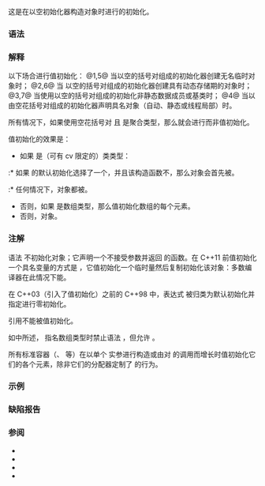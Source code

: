 {{title|值初始化}}
{{cpp/language/initialization/navbar}}
这是在以空初始化器构造对象时进行的初始化。

===语法===
{{sdsc begin}}
{{sdsc|num=1|{{spar|T}} {{ttb|()}}}}
{{sdsc|num=2|{{ttb|new}} {{spar|T}} {{ttb|()}}}}
{{sdsc|num=3|{{spar|类}}{{ttb|::}}{{spar|类}}{{ttb|(}}{{spar|...}}{{ttb|)}} {{ttb|:}} {{spar|成员}}{{ttb|()}} {{ttb|{}} {{spar|...}} {{ttb|}&lt;!-- --&gt;}}}}
{{sdsc|num=4|{{spar|T}} {{spar|对象}} {{ttb|{};}}|notes={{mark since c++11}}}}
{{sdsc|num=5|{{spar|T}} {{ttb|{}&lt;!-- --&gt;}}|notes={{mark since c++11}}}}
{{sdsc|num=6|{{ttb|new}} {{spar|T}} {{ttb|{}&lt;!-- --&gt;}}|notes={{mark since c++11}}}}
{{sdsc|num=7|{{spar|类}}{{ttb|::}}{{spar|类}}{{ttb|(}}{{spar|...}}{{ttb|)}} {{ttb|:}} {{spar|成员}}{{ttb|{}&lt;!-- --&gt;}} {{ttb|{}} {{spar|...}} {{ttb|}&lt;!-- --&gt;}}|notes={{mark since c++11}}}}
{{sdsc end}}

===解释===
以下场合进行值初始化：
@1,5@ 当以空的括号{{rev inl|since=c++11|或花括号}}对组成的初始化器创建无名临时对象时；
@2,6@ 当 {{rlp|new|new 表达式}}以空的括号{{rev inl|since=c++11|或花括号}}对组成的初始化器创建具有动态存储期的对象时；
@3,7@ 当使用以空的括号{{rev inl|since=c++11|或花括号}}对组成的{{rlp|constructor|成员初始化器}}初始化非静态数据成员或基类时；
@4@ 当以由空花括号对组成的初始化器声明具名对象（自动、静态或线程局部）时。

所有情况下，如果使用空花括号对 {{tt|{}&lt;!-- --&gt;}} 且 {{tt|T}} 是聚合类型，那么就会进行{{rlp|aggregate initialization|聚合初始化}}而非值初始化。

{{rrev|since=c++11|
如果 {{tt|T}} 是没有默认构造函数但带有接受 {{lc|std::initializer_list}} 的构造函数的类类型，那么就会进行{{rlp|list initialization|列表初始化}}。
}}

值初始化的效果是：
* 如果 {{tt|T}} 是（可有 cv 限定的）类类型：
:* 如果 {{tt|T}} 的默认初始化选择了一个{{rlp|constructor|构造函数}}，并且该构造函数不{{rev inl|until=c++11|由用户声明}}{{rev inl|since=c++11|{{rlp|function#由用户提供的函数|由用户提供}}}}，那么对象会首先被{{rlp|zero initialization|零初始化}}。
:* 任何情况下，对象都被{{rlp|default initialization|默认初始化}}。
* 否则，如果 {{tt|T}} 是数组类型，那么值初始化数组的每个元素。
* 否则，{{rlp|zero initialization|零初始化}}对象。

===注解===
语法 {{c|T object();}} 不初始化对象；它声明一个不接受参数并返回 {{tt|T}} 的函数。在 C++11 前值初始化一个具名变量的方式是 {{c|1=T object = T();}}，它值初始化一个临时量然后复制初始化该对象：多数编译器在此情况下能{{rlp|copy elision|优化掉复制}}。

在 C++03（引入了值初始化）之前的 C++98 中，表达式 {{c|new T()}} 被归类为默认初始化并指定进行零初始化。

引用不能被值初始化。

如{{rlp|explicit cast|函数风格转换}}中所述，{{tt|T}} 指名数组类型时禁止语法 {{c|T()}} {{v|1}}，但允许 {{c|T{}&lt;!-- --&gt;}} {{v|5}}。

所有标准容器（{{lc|std::vector}}、{{lc|std::list}} 等）在以单个 {{tt|size_type}} 实参进行构造或由对 {{c|resize()}} 的调用而增长时值初始化它们的各个元素，除非它们的分配器定制了 {{c|construct}} 的行为。

===示例===
{{example
|code=
#include &lt;cassert&gt;
#include &lt;iostream&gt;
#include &lt;string&gt;
#include &lt;vector&gt;

struct T1
{
    int mem1;
    std::string mem2;
    virtual void foo() {} // 确保 T1 不是聚合体
}; // 隐式默认构造函数

struct T2
{
    int mem1;
    std::string mem2;
    T2(const T2&amp;) {} // 用户提供的复制构造函数
};                   // 无默认构造函数

struct T3
{
    int mem1;
    std::string mem2;
    T3() {} // 用户提供的默认构造函数
};

std::string s{}; // 类 =&gt; 默认初始化，值为 ""

int main()
{
    int n{};                // 标量 =&gt; 零初始化，值为 0
    assert(n == 0);
    double f = double();    // 标量 =&gt; 零初始化，值为 0.0
    assert(f == 0.0);
    int* a = new int[10](); // 数组 =&gt; 每个元素的值初始化
    assert(a[9] == 0);      //          每个元素的值为 0
    T1 t1{};                // 有隐式默认构造函数的类 =&gt;
    assert(t1.mem1 == 0);   //     t1.mem1 被零初始化，值为 0
    assert(t1.mem2 == "");  //     t1.mem2 被默认初始化，值为 ""
//  T2 t2{};                // 错误：类无默认构造函数
    T3 t3{};                // 有用户提供默认构造函数的类 =&gt;
    std::cout &lt;&lt; t3.mem1;   //     t3.mem1 被默认初始化为不确定值
    assert(t3.mem2 == "");  //     t3.mem2 被默认初始化，值为 ""
    std::vector&lt;int&gt; v(3);  // 值初始化每个元素
    assert(v[2] == 0);      // 每个元素的值为 0
    std::cout &lt;&lt; '\n';
    delete[] a;
}
|p=true
|output=
42
}}

===缺陷报告===
{{dr list begin}}
{{dr list item|wg=cwg|dr=178|std=C++98|before=不存在值初始化；空初始化器会调用默认初始化（即使 {{c|new T()}} 也会进行零初始化）|after=空初始化器会调用值初始化}}
{{dr list item|wg=cwg|dr=543|std=C++98|before=值初始化没有用户提供的构造函数的类对象与值初始化每个子对象&lt;br&gt;（对有用户提供的默认构造函数的成员不需要进行零初始化）等价|after=先零初始化整个对象，&lt;br&gt;再调用默认构造函数}}
{{dr list item|wg=cwg|dr=1301|std=C++11|before=值初始化有弃置的默认构造函数的结构体会导致零初始化|after=它们会被默认初始化}}
{{dr list item|wg=cwg|dr=1368|std=C++98|before=不会在有任何用户提供的构造函数时进行零初始化|after=仅限默认构造函数}}
{{dr list item|wg=cwg|dr=1502|std=C++11|before=值初始化没有用户提供的默认构造函数的联合体只会&lt;br&gt;零初始化整个对象，而不会处理默认成员初始化器|after=在零初始化后&lt;br&gt;进行默认初始化}}
{{dr list item|wg=cwg|dr=1507|std=C++98|before=值初始化没有用户提供的构造函数的类对象时不会&lt;br&gt;在默认构造函数是平凡的情况下检查它的合法性|after=会检查合法性}}
{{dr list item|wg=cwg|dr=2820|std=C++98|before=默认初始化后的零初始化要求有非平凡构造函数|after=不要求有非平凡构造函数}}
{{dr list item|wg=cwg|dr=2859|std=C++98|before=值初始化类对象在默认初始化实际不会选择用户提供的构造函数时也可能涉及零初始化|after=此时不会进行零初始化}}
{{dr list end}}

===参阅===
* {{rlp|default constructor|默认构造函数}}
* {{rlpt|explicit}}
* {{rlp|aggregate initialization|聚合初始化}}
* {{rlp|list initialization|列表初始化}}

{{langlinks|de|en|es|fr|it|ja|pt|ru}}